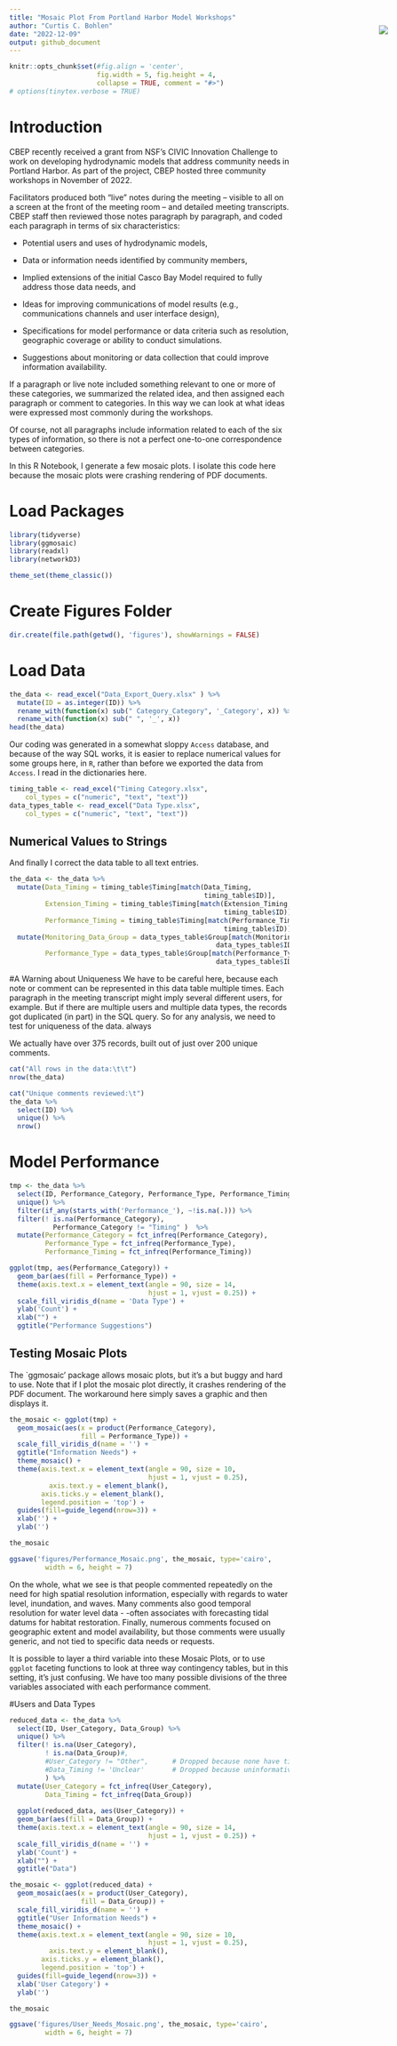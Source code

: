 ```yaml
---
title: "Mosaic Plot From Portland Harbor Model Workshops"
author: "Curtis C. Bohlen"
date: "2022-12-09"
output: github_document
---
```


<img
    src="https://www.cascobayestuary.org/wp-content/uploads/2014/04/logo_sm.jpg"
    style="position:absolute;top:100px;right:50px;" />

```r
knitr::opts_chunk$set(#fig.align = 'center',
                      fig.width = 5, fig.height = 4,
                      collapse = TRUE, comment = "#>")
# options(tinytex.verbose = TRUE)
```

# Introduction
CBEP recently received a grant from NSF's CIVIC Innovation Challenge to work on 
developing hydrodynamic models that address community needs in Portland Harbor.
As part of the project, CBEP hosted three community workshops in November of
2022.

Facilitators produced both "live" notes during the meeting -- visible to all on
a screen at the front of the meeting room -- and detailed meeting transcripts.
CBEP staff then reviewed those notes paragraph by paragraph, and coded each 
paragraph in terms of six characteristics:

*  Potential users and uses of hydrodynamic models,

*  Data or information needs identified by community members,

*  Implied extensions of the initial Casco Bay Model required to fully address
   those data needs, and
   
*  Ideas for improving communications of model results (e.g., communications 
   channels and user interface design),

*  Specifications for model performance or data criteria such as resolution,
   geographic coverage or ability to conduct simulations.

*  Suggestions about monitoring or data collection that could improve
   information availability.

If a paragraph or live note included something relevant to one or more of
these categories, we summarized the related idea, and then assigned each
paragraph or comment to categories. In this way we can look at what ideas were 
expressed most commonly during the workshops.

Of course, not all paragraphs include information related to each of the six 
types of information, so there is not a perfect one-to-one correspondence 
between categories.

In this R Notebook, I generate a few mosaic plots.  I isolate this code
here because the mosaic plots were crashing rendering of PDF documents.

# Load Packages
```r
library(tidyverse)
library(ggmosaic)
library(readxl)
library(networkD3)

theme_set(theme_classic())
```

# Create Figures Folder
```r
dir.create(file.path(getwd(), 'figures'), showWarnings = FALSE)
```


# Load Data
```r
the_data <- read_excel("Data_Export_Query.xlsx" ) %>%
  mutate(ID = as.integer(ID)) %>%
  rename_with(function(x) sub(" Category_Category", '_Category', x)) %>%
  rename_with(function(x) sub(" ", '_', x))
head(the_data)
```

Our coding was generated in a somewhat sloppy `Access` database, and because of
the way SQL works, it is easier to replace numerical values for some groups
here, in `R`, rather than before we exported the data from `Access`. I read in
the dictionaries here.

```r
timing_table <- read_excel("Timing Category.xlsx", 
    col_types = c("numeric", "text", "text"))
data_types_table <- read_excel("Data Type.xlsx", 
    col_types = c("numeric", "text", "text"))
```

##  Numerical Values to Strings
And finally I correct the data table to all text entries.
```r
the_data <- the_data %>%
  mutate(Data_Timing = timing_table$Timing[match(Data_Timing, 
                                                 timing_table$ID)],
         Extension_Timing = timing_table$Timing[match(Extension_Timing,
                                                      timing_table$ID)],
         Performance_Timing = timing_table$Timing[match(Performance_Timing,
                                                      timing_table$ID)]) %>%
  mutate(Monitoring_Data_Group = data_types_table$Group[match(Monitoring_Data_Group,
                                                    data_types_table$ID)],
         Performance_Type = data_types_table$Group[match(Performance_Type,
                                                    data_types_table$ID)])
```


#A Warning about Uniqueness
We have to be careful here, because each note or comment can be represented in 
this data table multiple times. Each paragraph in the meeting transcript might 
imply several different users, for example.  But if there are multiple users and
multiple data types, the records got duplicated (in part) in the SQL query.  So 
for any analysis, we need to test for uniqueness of the data. always

We actually have over 375 records, built out of just over 200 unique comments.

```r
cat("All rows in the data:\t\t")
nrow(the_data)

cat("Unique comments reviewed:\t")
the_data %>%
  select(ID) %>%
  unique() %>%
  nrow()
```

# Model Performance
```r
tmp <- the_data %>%
  select(ID, Performance_Category, Performance_Type, Performance_Timing) %>%
  unique() %>%
  filter(if_any(starts_with('Performance_'), ~!is.na(.))) %>%
  filter(! is.na(Performance_Category),
           Performance_Category != "Timing" )  %>%
  mutate(Performance_Category = fct_infreq(Performance_Category),
         Performance_Type = fct_infreq(Performance_Type),
         Performance_Timing = fct_infreq(Performance_Timing))
```

```r
ggplot(tmp, aes(Performance_Category)) +
  geom_bar(aes(fill = Performance_Type)) +
  theme(axis.text.x = element_text(angle = 90, size = 14,
                                   hjust = 1, vjust = 0.25)) +
  scale_fill_viridis_d(name = 'Data Type') +
  ylab('Count') +
  xlab("") +
  ggtitle("Performance Suggestions")

```

## Testing Mosaic Plots
The `ggmosaic' package allows mosaic plots, but it's a but buggy and hard to
use.  Note that if I plot the mosaic plot directly, it crashes rendering of the
PDF document.  The workaround here simply saves a graphic and then displays it.

```r
the_mosaic <- ggplot(tmp) +
  geom_mosaic(aes(x = product(Performance_Category), 
                  fill = Performance_Type)) +
  scale_fill_viridis_d(name = '') +
  ggtitle("Information Needs") +
  theme_mosaic() +
  theme(axis.text.x = element_text(angle = 90, size = 10, 
                                   hjust = 1, vjust = 0.25),
          axis.text.y = element_blank(),
        axis.ticks.y = element_blank(),
        legend.position = 'top') +
  guides(fill=guide_legend(nrow=3)) +
  xlab('') +
  ylab('')

the_mosaic
```

```r
ggsave('figures/Performance_Mosaic.png', the_mosaic, type='cairo',
         width = 6, height = 7)
```


On the whole, what we see is that people commented repeatedly on the need for
high spatial resolution information, especially with regards to water level,
inundation, and waves. Many comments also good temporal resolution for water 
level data - -often associates with forecasting tidal datums for habitat 
restoration.  Finally, numerous comments focused on geographic extent and 
model availability, but those comments were usually generic, and not tied to
specific data needs or requests.

It is possible to layer a third variable into these Mosaic Plots, or to use 
`ggplot` faceting functions to look at three way contingency tables, but
in this setting, it's just confusing.  We have too many possible divisions of
the three variables associated with each performance comment.

#Users and Data Types
```r
reduced_data <- the_data %>%
  select(ID, User_Category, Data_Group) %>%
  unique() %>%
  filter(! is.na(User_Category), 
         ! is.na(Data_Group)#,
         #User_Category != "Other",      # Dropped because none have timing
         #Data_Timing != 'Unclear'       # Dropped because uninformative.    
         ) %>%  
  mutate(User_Category = fct_infreq(User_Category),
         Data_Timing = fct_infreq(Data_Group))
   
  ggplot(reduced_data, aes(User_Category)) +
  geom_bar(aes(fill = Data_Group)) +
  theme(axis.text.x = element_text(angle = 90, size = 14,
                                   hjust = 1, vjust = 0.25)) +
  scale_fill_viridis_d(name = '') +
  ylab('Count') +
  xlab("") +
  ggtitle("Data")

```

```r
the_mosaic <- ggplot(reduced_data) +
  geom_mosaic(aes(x = product(User_Category), 
                  fill = Data_Group)) +
  scale_fill_viridis_d(name = '') +
  ggtitle("User Information Needs") +
  theme_mosaic() +
  theme(axis.text.x = element_text(angle = 90, size = 10, 
                                   hjust = 1, vjust = 0.25),
          axis.text.y = element_blank(),
        axis.ticks.y = element_blank(),
        legend.position = 'top') +
  guides(fill=guide_legend(nrow=3)) +
  xlab('User Category') +
  ylab('')

the_mosaic
```


```r
ggsave('figures/User_Needs_Mosaic.png', the_mosaic, type='cairo',
         width = 6, height = 7)
```
